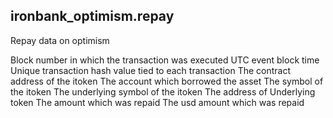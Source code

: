 ## ironbank_optimism.repay 
Repay data on optimism

<ParamField path="block_number">
Block number in which the transaction was executed
</ParamField>
<ParamField path="block_time">
UTC event block time
</ParamField>
<ParamField path="tx_hash">
Unique transaction hash value tied to each transaction
</ParamField>
<ParamField path="index">

</ParamField>
<ParamField path="contract_address">
The contract address of the itoken
</ParamField>
<ParamField path="borrower">
The account which borrowed the asset
</ParamField>
<ParamField path="symbol">
The symbol of the itoken
</ParamField>
<ParamField path="underlying_symbol">
The underlying symbol of the itoken
</ParamField>
<ParamField path="underlying_address">
The address of Underlying token
</ParamField>
<ParamField path="repay_amount">
The amount which was repaid
</ParamField>
<ParamField path="repay_usd">
The usd amount which was repaid
</ParamField>
